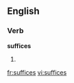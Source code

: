 
==English==

===Verb===
'''suffices'''

# {{third-person singular of|[[suffice]]}}

[[fr:suffices]]
[[vi:suffices]]